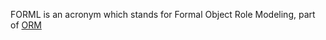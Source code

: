 {{merge|ORM}}

FORML is an acronym which stands for Formal Object Role Modeling, part of [[Object_role_modeling|ORM]]

{{Stub}}